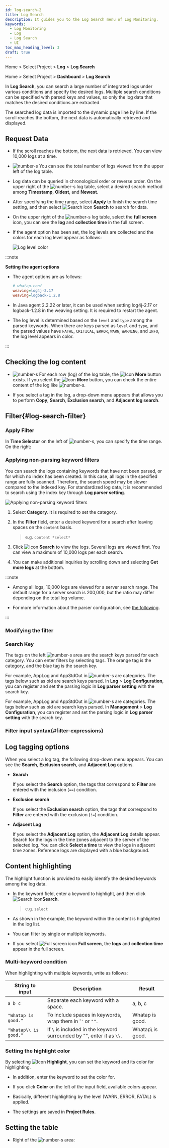 ```yaml
---
id: log-search-2
title: Log Search
description: It guides you to the Log Search menu of Log Monitoring.
keywords:
  - Log Monitoring
  - Log
  - Log Search
  - UI
toc_max_heading_level: 3
draft: true
---
```



<Logroleview />

<Xclude product='aws-log'>

Home > Select Project > **Log** > **Log Search**

</Xclude>

<InDoc product='aws-log'>

Home > Select Project > **Dashboard** > **Log Search**

</InDoc>

In **Log Search**, you can search a large number of integrated logs under various conditions and specify the desired logs. Multiple search conditions can be specified with parsed keys and values, so only the log data that matches the desired conditions are extracted. 

The searched log data is imported to the dynamic page line by line. If the scroll reaches the bottom, the next data is automatically retrieved and displayed. <Loguimainterm />

<Xclude product='postgresql,mysql,oracle,oracle-pro'><ImgLang img='log-search.png' desc='Log search' /></Xclude>

<InDoc product='postgresql,mysql,oracle,oracle-pro'><ImgLang img='db-log-search.png' desc='' /></InDoc>

## Request Data

- If the scroll reaches the bottom, the next data is retrieved. You can view 10,000 logs at a time.

- ![number-s](/img/number-03.png) You can see the total number of logs viewed from the upper left of the log table. 

- Log data can be queried in chronological order or reverse order. On the upper right of the ![number-s](/img/number-03.png) log table, select a desired search method among **Timestamp**, **Oldest**, and **Newest**.

- After specifying the time range, select ***Apply*** to finish the search time setting, and then select ![Search icon](/img/ic-search-on-press.svg) **Search** to search for data.

- On the upper right of the ![number-s](/img/number-03.png) log table, select the <LinkImage img='ic-fullscreen.svg' desc='전체 화면 아이콘'/> **full screen** icon, you can see the **log** and **collection time** in the full screen.

- If the agent option has been set, the log levels are collected and the colors for each log level appear as follows: 

  ![Log level color](/img/log-agent-option-level.png)

:::note 

**Setting the agent options**

- The agent options are as follows: 

  ```ini
  # whatap.conf
  weaving=log4j-2.17
  weaving=logback-1.2.8
  ```

- In Java agent 2.2.22 or later, it can be used when setting log4j-2.17 or logback-1.2.8 in the weaving setting. It is required to restart the agent.

- The log level is determined based on the `level` and `type` among the parsed keywords. When there are keys parsed as `level` and `type`, and the parsed values have `FATAL`, `CRITICAL`, `ERROR`, `WARN`, `WARNING`, and `INFO`, the log level appears in color. 

:::

## Checking the log content


<Loguilogcontent />

- ![number-s](/img/number-03.png) For each row (log) of the log table, the ![Icon](/img/ic-caret-right.svg) **More** button exists. If you select the ![Icon](/img/ic-caret-right.svg) **More** button, you can check the entire content of the log like ![number-s](/img/number-04.png).

- If you select a tag in the log, a drop-down menu appears that allows you to perform **Copy**, **Search**, **Exclusion search**, and **Adjacent log search**.

## Filter{#log-search-filter}

### Apply Filter

In **Time Selector** on the left of ![number-s](/img/number-01.png), you can specify the time range. On the right: <Logfilterapply2 /> 

### Applying non-parsing keyword filters

You can search the logs containing keywords that have not been parsed, or for which no index has been created. In this case, all logs in the specified range are fully scanned. Therefore, the search speed may be slower compared to the indexed key. For standardized log data, it is recommended to search using the index key through **Log parser setting**.

![Applying non-parsing keyword filters](/img/log-filter-search.png)

1. Select **Category**. It is required to set the category.

2. In the **Filter** field, enter a desired keyword for a search after leaving spaces on the `content` basis. 

   > e.g. `content *select*`

3. Click ![Icon](/img/ic-search.svg) **Search** to view the logs. Several logs are viewed first. You can view a maximum of 10,000 logs per each search.

4. You can make additional inquiries by scrolling down and selecting **Get more logs** at the bottom. 

<ImgLang img='log-content-search-more.png' desc='View more'/>

:::note 

- Among all logs, 10,000 logs are viewed for a server search range. The default range for a server search is 200,000, but the ratio may differ depending on the total log volume.

- For more information about the parser configuration, see [the following](log-parser.mdx/).

:::

### Modifying the filter


<Logfiltermodify />

### Search Key

The tags on the left ![number-s](/img/number-02.png) area are the search keys parsed for each category. You can enter filters by selecting tags. The <span class='logwr'>orange</span> tag is the category, and the <span class='lowfg'>blue</span> tag is the search key.

<InDoc product='log,postgresql,mysql'>

For example, <span class='logwr'>AppLog</span> and <span class='logwr'>AppStdOut</span> in ![number-s](/img/number-02.png) are categories. The tags below such as <span class='lowfg'>oid</span> are search keys parsed. In **Log** > **Log Configuration**, you can register and set the parsing logic in **Log parser setting** with the search key. 

</InDoc>

<InDoc product='aws-log'>

For example, <span class='logwr'>AppLog</span> and <span class='logwr'>AppStdOut</span> in ![number-s](/img/number-02.png) are categories. The tags below such as <span class='lowfg'>oid</span> are search keys parsed. In **Management** > **Log Configuration**, you can register and set the parsing logic in **Log parser setting** with the search key.

</InDoc>

### Filter input syntax{#filter-expressions}


<Logfilterexpressionssearchkey />


<Logfilterexpressionscommons />

## Log tagging options

When you select a log tag, the following drop-down menu appears. You can see the **Search**, **Exclusion search**, and **Adjacent Log** options. 

<ImgLang img='log-search-tag.png' desc='Log tag dropdown menu'/>

- **Search**

  If you select the **Search** option, the tags that correspond to **Filter** are entered with the inclusion (`==`) condition.

- **Exclusion search**

  If you select the **Exclusion search** option, the tags that correspond to **Filter** are entered with the exclusion (`!=`) condition.

- **Adjacent Log**

  If you select the **Adjacent Log** option, the **Adjacent Log** details appear. Search for the logs in the time zones adjacent to the server of the selected log. You can click **Select a time** to view the logs in adjacent time zones. Reference logs are displayed with a blue background.


## Content highlighting

The highlight function is provided to easily identify the desired keywords among the log data.

- In the keyword field, enter a keyword to highlight, and then click ![Search icon](/img/ic-search.svg)**Search**.

  > e.g. `select`

- As shown in the example, the keyword within the content is highlighted in the log list.

- You can filter by single or multiple keywords.

- If you select ![Full screen icon](/img/ic-fullscreen.svg) **Full screen**, the **logs** and **collection time** appear in the full screen.

### Multi-keyword condition

When highlighting with multiple keywords, write as follows:

| String to input       | Description                                                           | Result           |
| --------------------- | --------------------------------------------------------------------- | ---------------- |
| `a b c`               | Separate each keyword with a space.                                   | a, b, c          |
| `"Whatap is good."`   | To include spaces in keywords, wrap them in '`'` or `""`.             | Whatap is good.  |
| `"Whatap\\ is good."` | If `\` is included in the keyword surrounded by "", enter it as `\\`. | Whatap\ is good. |

### Setting the highlight color

By selecting ![Icon](/img/ic-highlight.svg) **Highlight**, you can set the keyword and its color for highlighting. 

- In addition, enter the keyword to set the color for. 

- If you click **Color** on the left of the input field, available colors appear. 

- Basically, different highlighting by the level (<span class='logwr'>WARN</span>, <span class='loger'>ERROR</span>, <span class='logft'>FATAL</span>) is applied. 

- The settings are saved in **Project Rules**. 

## Setting the table

- Right of the ![number-s](/img/number-03.png) area: <Loguitablesetting />
